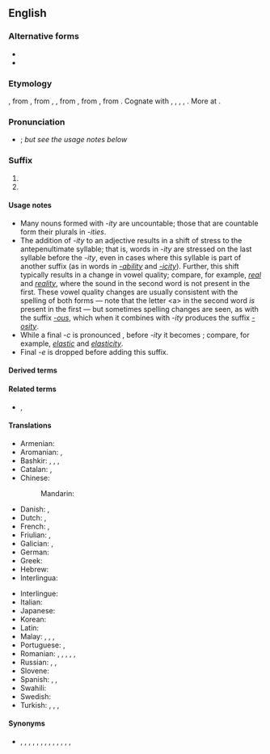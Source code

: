 {{also|-itý}}
==English==

===Alternative forms===
* {{l|en|-ty}}
* {{l|en|⠰⠽}}

===Etymology===
{{bor|en|fr|-ité}}, from {{der|en|frm|-ité}}, from {{der|en|fro|-ete}}, {{m|fro|-eteit||-ity}}, from {{der|en|la|-itātem}}, from {{m|la|-itās}}, from {{der|en|ine-pro|*-it-|pos=suffix}}. Cognate with {{cog|got|-𐌹𐌸𐌰||-th}}, {{cog|goh|-ida||-th}}, {{cog|ang|-þo}}, {{m|ang|-þu}}, {{m|ang|-þ||-th}}. More at {{l|en|-th}}.

===Pronunciation===
* {{IPA|[ɪti]|lang=en}}; ''but see the usage notes below''

===Suffix===
{{head|en|suffix}}

# {{non-gloss definition|Used to form a noun from an adjective; especially, to form the noun referring to the state, property, or quality of conforming to the adjective's description.}}
# {{non-gloss definition|Used to form other nouns, especially abstract nouns.}} <!-- such as [[proclivity]] -->

====Usage notes====
* Many nouns formed with ''-ity'' are uncountable; those that are countable form their plurals in ''-ities''.
* The addition of ''-ity'' to an adjective results in a shift of stress to the antepenultimate syllable; that is, words in ''-ity'' are stressed on the last syllable before the ''-ity'', even in cases where this syllable is part of another suffix (as in words in ''[[-ability]]'' and ''[[-icity]]''). Further, this shift typically results in a change in vowel quality; compare, for example, ''[[real]]'' and ''[[reality]]'', where the sound {{IPAchar|[æ]}} in the second word is not present in the first. These vowel quality changes are usually consistent with the spelling of both forms — note that the letter &lt;a> in the second word ''is'' present in the first — but sometimes spelling changes are seen, as with the suffix ''[[-ous]]'', which when it combines with ''-ity'' produces the suffix ''[[-osity]]''.
* While a final ''-c'' is pronounced {{IPAchar|[k]}}, before ''-ity'' it becomes {{IPAchar|[s]}}; compare, for example, ''[[elastic]]'' and ''[[elasticity]]''.
* Final ''-e'' is dropped before adding this suffix.

====Derived terms====
{{suffixsee|en}}

====Related terms====
* {{m|en|-ability}}, {{m|en|-ibility}}

====Translations====
{{trans-top|Used to form nouns from adjectives.}}
* Armenian: {{t|hy|-ություն}}
* Aromanian: {{t|rup|-ãtati}}, {{t|rup|-tati}}
* Bashkir: {{t|ba|-лыҡ|sc=Cyrl}}, {{t|ba|-лек|sc=Cyrl}}, {{t|ba|-лоҡ|sc=Cyrl}}, {{t|ba|-лөк|sc=Cyrl}}
* Catalan: {{t+|ca|-itat|f}}, {{t|ca|-tat|f}}
* Chinese:
*: Mandarin: {{t+|cmn|性|tr=xìng|sc=Hans}}
* Danish: {{t|da|-itet|c}}, {{t+|da|-hed|c}}
* Dutch: {{t+|nl|-heid}}, {{t+|nl|-iteit|f}}
* French: {{t+|fr|-ité|f}}, {{t+|fr|-té|f}}
* Friulian: {{t|fur|-itât}}, {{t|fur|-tât}}
* Galician: {{t|gl|-dade|f}}, {{t+|gl|-idade|f}}
* German: {{t+|de|-ität|f}}
* Greek: {{t+|el|-ότητα|f}}
* Hebrew: {{t|he|־וּת|f|tr=-ut}}
* Interlingua: {{t|ia|-itate}}
{{trans-mid}}
* Interlingue: {{t|ie|-itá}}
* Italian: {{t|it|-ità|f}}
* Japanese: {{t+|ja|性|tr=sei|sc=Jpan}}
* Korean: {{t+|ko|성|sc=Kore}}
* Latin: {{t|la|-itas|f}}
* Malay: {{t|ms|-iti}}, {{t|ms|-itet}}, {{t|ms|-itas}}, {{t|ms|ke--an}}
* Portuguese: {{t+|pt|-idade|f}}, {{t+|pt|-dade|f}}
* Romanian: {{t|ro|-itate|f}}, {{t|ro|-tate|f}}, {{t|ro|-ătate|f}}, {{t|ro|-eață|f}}, {{t|ro|-ețe|f}}, {{t|ro|-ie|f}}
* Russian: {{t|ru|-ность|f}}, {{t|ru|-ите́т|m}}, {{t|ru|-ство|n}}
* Slovene: {{t|sl|-nost|f}}
* Spanish: {{t+|es|-idad|f}}, {{t+|es|-edad|f}}, {{t+|es|-dad|f}}
* Swahili: {{t|sw|u-}}
* Swedish: {{t+|sv|-het|c}}
* Turkish: {{t|tr|-lük}}, {{t+|tr|-luk}}, {{t|tr|-lık}}, {{t|tr|-lik}}
{{trans-bottom}}

====Synonyms====
{{rfc|en|this list cannot be relied on. The specific etymologies should be specified}}
{{checksense|en}}
* {{sense|used to form nouns from adjectives}} {{l|en|-ness}}, {{l|en|-hood}}, {{l|en|-ship}}, {{l|en|-itas}}, {{l|en|-itude}}, {{l|en|-th}}, {{l|en|-ia}}, {{l|en|-itia}}, {{l|en|-ability}}, {{l|en|-ibility}}, {{l|en|-icity}}, {{l|en|-osity}}, {{l|en|-ous}}, {{l|en|-ose}}